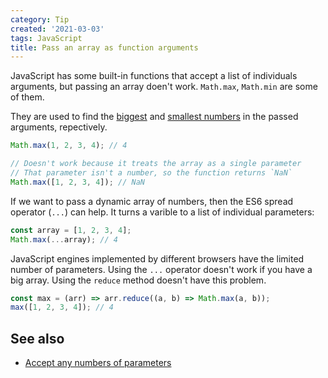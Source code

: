 ```yaml
---
category: Tip
created: '2021-03-03'
tags: JavaScript
title: Pass an array as function arguments
---
```


JavaScript has some built-in functions that accept a list of individuals arguments, but passing an array doen't work. `Math.max`, `Math.min` are some of them.

They are used to find the [biggest](https://phuoc.ng/collection/1-loc/find-the-maximum-item-of-an-array) and [smallest numbers](https://phuoc.ng/collection/1-loc/find-the-minimum-item-of-an-array) in the passed arguments, repectively.

```js
Math.max(1, 2, 3, 4); // 4

// Doesn't work because it treats the array as a single parameter
// That parameter isn't a number, so the function returns `NaN`
Math.max([1, 2, 3, 4]); // NaN
```

If we want to pass a dynamic array of numbers, then the ES6 spread operator (`...`) can help. It turns a varible to a list of individual parameters:

```js
const array = [1, 2, 3, 4];
Math.max(...array); // 4
```

JavaScript engines implemented by different browsers have the limited number of parameters. Using the `...` operator doesn't work if you have a big array. Using the `reduce` method doesn't have this problem.

```js
const max = (arr) => arr.reduce((a, b) => Math.max(a, b));
max([1, 2, 3, 4]); // 4
```

## See also

-   [Accept any numbers of parameters](https://phuoc.ng/collection/tips/accept-any-numbers-of-parameters)
